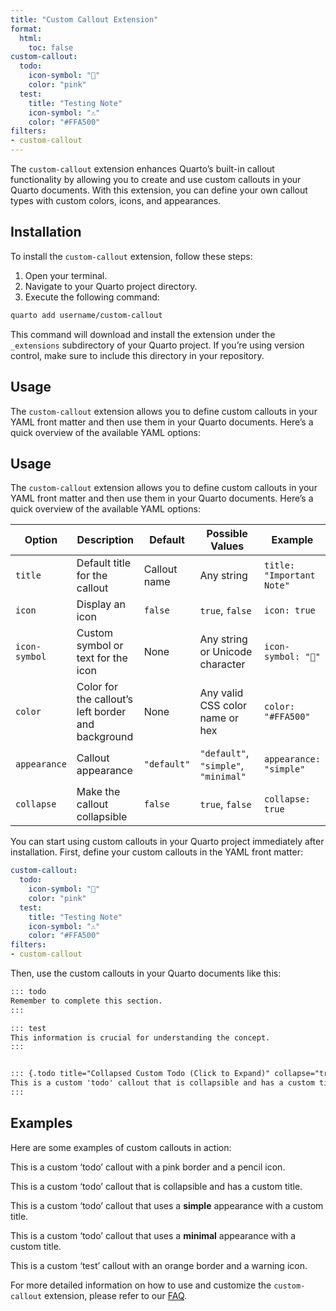 ```yaml
---
title: "Custom Callout Extension"
format: 
  html:
    toc: false
custom-callout:
  todo:
    icon-symbol: "📝"
    color: "pink"
  test:
    title: "Testing Note"
    icon-symbol: "⚠️"
    color: "#FFA500"
filters:
- custom-callout
---
```


The `custom-callout` extension enhances Quarto's built-in callout functionality by allowing you to
create and use custom callouts in your Quarto documents. With this extension, you can define your 
own callout types with custom colors, icons, and appearances.

## Installation

To install the `custom-callout` extension, follow these steps:

1. Open your terminal.
2. Navigate to your Quarto project directory.
3. Execute the following command:

```bash
quarto add username/custom-callout
```

This command will download and install the extension under the `_extensions` subdirectory of your Quarto project. 
If you're using version control, make sure to include this directory in your repository.

## Usage

The `custom-callout` extension allows you to define custom callouts in your YAML front matter and then use them in your Quarto documents.
Here's a quick overview of the available YAML options:

## Usage

The `custom-callout` extension allows you to define custom callouts in your YAML front matter and then use them in your Quarto documents. Here's a quick overview of the available YAML options:

| Option | Description | Default | Possible Values | Example |
|--------|-------------|---------|-----------------|---------|
| `title` | Default title for the callout | Callout name | Any string | `title: "Important Note"` |
| `icon` | Display an icon | `false` | `true`, `false` | `icon: true` |
| `icon-symbol` | Custom symbol or text for the icon | None | Any string or Unicode character | `icon-symbol: "📝"` |
| `color` | Color for the callout's left border and background | None | Any valid CSS color name or hex | `color: "#FFA500"` |
| `appearance` | Callout appearance | `"default"` | `"default"`, `"simple"`, `"minimal"` | `appearance: "simple"` |
| `collapse` | Make the callout collapsible | `false` | `true`, `false` | `collapse: true` |

You can start using custom callouts in your Quarto project immediately after installation. First, define your custom callouts in the YAML front matter:

```yaml
custom-callout:
  todo:
    icon-symbol: "📝"
    color: "pink"
  test:
    title: "Testing Note"
    icon-symbol: "⚠️"
    color: "#FFA500"
filters:
- custom-callout
```


Then, use the custom callouts in your Quarto documents like this:

```markdown
::: todo
Remember to complete this section.
:::

::: test
This information is crucial for understanding the concept.
:::


::: {.todo title="Collapsed Custom Todo (Click to Expand)" collapse="true"}
This is a custom 'todo' callout that is collapsible and has a custom title.
:::
```

## Examples

Here are some examples of custom callouts in action:

::: {.todo}
This is a custom 'todo' callout with a pink border and a pencil icon.
:::

::: {.todo title="Collapsed Custom Todo (Click to Expand)" collapse="true"}
This is a custom 'todo' callout that is collapsible and has a custom title.
:::

::: {.todo title="Simple Appearance Custom Todo" appearance="simple"}
This is a custom 'todo' callout that uses a **simple** appearance with a custom title.
:::

::: {.todo title="Simple Appearance Custom Todo" appearance="minimal"}
This is a custom 'todo' callout that uses a **minimal** appearance with a custom title.
:::

::: {.test}
This is a custom 'test' callout with an orange border and a warning icon.
:::

For more detailed information on how to use and customize the `custom-callout` extension, please refer to our [FAQ](qcustom-callout-faq.qmd).
